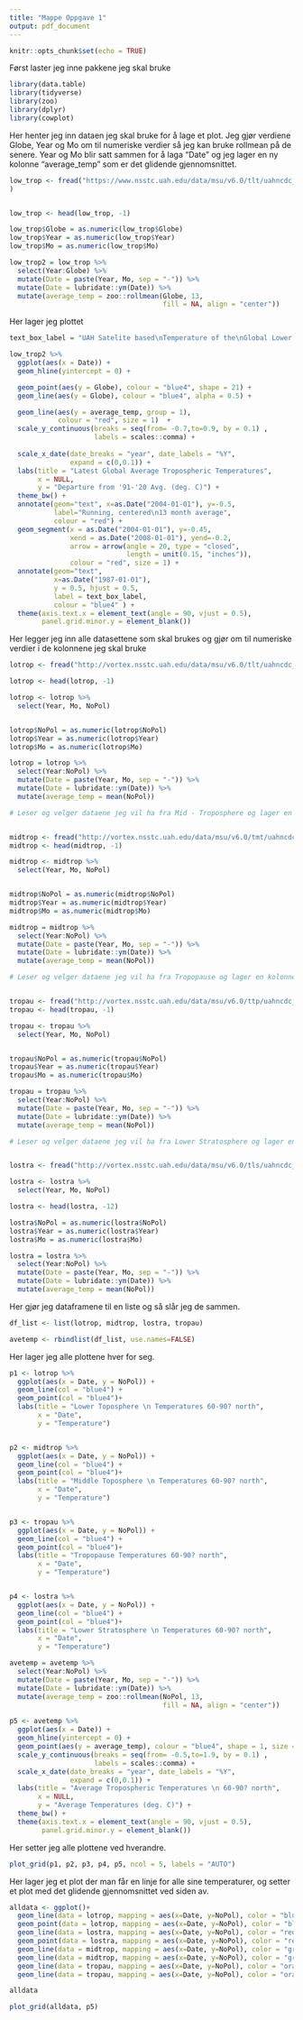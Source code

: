 ```yaml
---
title: "Mappe Oppgave 1"
output: pdf_document
---
```


```r
knitr::opts_chunk$set(echo = TRUE)
```

Først laster jeg inne pakkene jeg skal bruke

```r
library(data.table)
library(tidyverse)
library(zoo)
library(dplyr)
library(cowplot)
```

Her henter jeg inn dataen jeg skal bruke for å lage et plot. Jeg gjør verdiene Globe, Year og Mo om til numeriske verdier så jeg kan bruke rollmean på de senere. Year og Mo blir satt sammen for å laga "Date" og jeg lager en ny kolonne "average_temp" som er det glidende gjennomsnittet. 

```r
low_trop <- fread("https://www.nsstc.uah.edu/data/msu/v6.0/tlt/uahncdc_lt_6.0.txt",
)


low_trop <- head(low_trop, -1)

low_trop$Globe = as.numeric(low_trop$Globe)
low_trop$Year = as.numeric(low_trop$Year)
low_trop$Mo = as.numeric(low_trop$Mo)

low_trop2 = low_trop %>% 
  select(Year:Globe) %>% 
  mutate(Date = paste(Year, Mo, sep = "-")) %>%
  mutate(Date = lubridate::ym(Date)) %>%
  mutate(average_temp = zoo::rollmean(Globe, 13, 
                                      fill = NA, align = "center"))
```

Her lager jeg plottet

```r
text_box_label = "UAH Satelite based\nTemperature of the\nGlobal Lower Atmosphere\n(Version 6.0)"

low_trop2 %>% 
  ggplot(aes(x = Date)) +
  geom_hline(yintercept = 0) +   

  geom_point(aes(y = Globe), colour = "blue4", shape = 21) +
  geom_line(aes(y = Globe), colour = "blue4", alpha = 0.5) +

  geom_line(aes(y = average_temp, group = 1), 
            colour = "red", size = 1)  +
  scale_y_continuous(breaks = seq(from= -0.7,to=0.9, by = 0.1) , 
                     labels = scales::comma) + 
  
  scale_x_date(date_breaks = "year", date_labels = "%Y",
               expand = c(0,0.1)) + 
  labs(title = "Latest Global Average Tropospheric Temperatures",
       x = NULL,
       y = "Departure from '91-'20 Avg. (deg. C)") +
  theme_bw() +
  annotate(geom="text", x=as.Date("2004-01-01"), y=-0.5, 
           label="Running, centered\n13 month average", 
           colour = "red") + 
  geom_segment(x = as.Date("2004-01-01"), y=-0.45,
               xend = as.Date("2008-01-01"), yend=-0.2,
               arrow = arrow(angle = 20, type = "closed",
                             length = unit(0.15, "inches")),
               colour = "red", size = 1) +
  annotate(geom="text", 
           x=as.Date("1987-01-01"), 
           y = 0.5, hjust = 0.5,
           label = text_box_label,
           colour = "blue4" ) +
  theme(axis.text.x = element_text(angle = 90, vjust = 0.5),
        panel.grid.minor.y = element_blank()) 
```


Her legger jeg inn alle datasettene som skal brukes og gjør om til numeriske verdier i de kolonnene jeg skal bruke

```r
lotrop <- fread("http://vortex.nsstc.uah.edu/data/msu/v6.0/tlt/uahncdc_lt_6.0.txt")

lotrop <- head(lotrop, -1)

lotrop <- lotrop %>% 
  select(Year, Mo, NoPol)


lotrop$NoPol = as.numeric(lotrop$NoPol)
lotrop$Year = as.numeric(lotrop$Year)
lotrop$Mo = as.numeric(lotrop$Mo)

lotrop = lotrop %>% 
  select(Year:NoPol) %>% 
  mutate(Date = paste(Year, Mo, sep = "-")) %>%
  mutate(Date = lubridate::ym(Date)) %>%
  mutate(average_temp = mean(NoPol))

# Leser og velger dataene jeg vil ha fra Mid - Troposphere og lager en kolonne med gjennomsnittlig temperatur


midtrop <- fread("http://vortex.nsstc.uah.edu/data/msu/v6.0/tmt/uahncdc_mt_6.0.txt")
midtrop <- head(midtrop, -1)

midtrop <- midtrop %>% 
  select(Year, Mo, NoPol)


midtrop$NoPol = as.numeric(midtrop$NoPol)
midtrop$Year = as.numeric(midtrop$Year)
midtrop$Mo = as.numeric(midtrop$Mo)

midtrop = midtrop %>% 
  select(Year:NoPol) %>% 
  mutate(Date = paste(Year, Mo, sep = "-")) %>%
  mutate(Date = lubridate::ym(Date)) %>%
  mutate(average_temp = mean(NoPol))

# Leser og velger dataene jeg vil ha fra Tropopause og lager en kolonne med gjennomsnittlig temperatur


tropau <- fread("http://vortex.nsstc.uah.edu/data/msu/v6.0/ttp/uahncdc_tp_6.0.txt")
tropau <- head(tropau, -1)

tropau <- tropau %>% 
  select(Year, Mo, NoPol)


tropau$NoPol = as.numeric(tropau$NoPol)
tropau$Year = as.numeric(tropau$Year)
tropau$Mo = as.numeric(tropau$Mo)

tropau = tropau %>% 
  select(Year:NoPol) %>% 
  mutate(Date = paste(Year, Mo, sep = "-")) %>%
  mutate(Date = lubridate::ym(Date)) %>%
  mutate(average_temp = mean(NoPol))

# Leser og velger dataene jeg vil ha fra Lower Stratosphere og lager en kolonne med gjennomsnittlig temperatur


lostra <- fread("http://vortex.nsstc.uah.edu/data/msu/v6.0/tls/uahncdc_ls_6.0.txt", fill=TRUE)

lostra <- lostra %>% 
  select(Year, Mo, NoPol)

lostra <- head(lostra, -12)

lostra$NoPol = as.numeric(lostra$NoPol)
lostra$Year = as.numeric(lostra$Year)
lostra$Mo = as.numeric(lostra$Mo)

lostra = lostra %>% 
  select(Year:NoPol) %>% 
  mutate(Date = paste(Year, Mo, sep = "-")) %>%
  mutate(Date = lubridate::ym(Date)) %>%
  mutate(average_temp = mean(NoPol))
```


Her gjør jeg dataframene til en liste og så slår jeg de sammen. 

```r
df_list <- list(lotrop, midtrop, lostra, tropau)

avetemp <- rbindlist(df_list, use.names=FALSE)
```

Her lager jeg alle plottene hver for seg.

```r
p1 <- lotrop %>% 
  ggplot(aes(x = Date, y = NoPol)) + 
  geom_line(col = "blue4") +
  geom_point(col = "blue4")+
  labs(title = "Lower Toposphere \n Temperatures 60-90? north",
       x = "Date",
       y = "Temperature")


p2 <- midtrop %>% 
  ggplot(aes(x = Date, y = NoPol)) + 
  geom_line(col = "blue4") +
  geom_point(col = "blue4")+
  labs(title = "Middle Toposphere \n Temperatures 60-90? north",
       x = "Date",
       y = "Temperature")


p3 <- tropau %>% 
  ggplot(aes(x = Date, y = NoPol)) + 
  geom_line(col = "blue4") +
  geom_point(col = "blue4")+
  labs(title = "Tropopause Temperatures 60-90? north",
       x = "Date",
       y = "Temperature")


p4 <- lostra %>% 
  ggplot(aes(x = Date, y = NoPol)) + 
  geom_line(col = "blue4") +
  geom_point(col = "blue4")+
  labs(title = "Lower Stratosphere \n Temperatures 60-90? north",
       x = "Date",
       y = "Temperature")

avetemp = avetemp %>% 
  select(Year:NoPol) %>% 
  mutate(Date = paste(Year, Mo, sep = "-")) %>%
  mutate(Date = lubridate::ym(Date)) %>%
  mutate(average_temp = zoo::rollmean(NoPol, 13, 
                                      fill = NA, align = "center"))

p5 <- avetemp %>% 
  ggplot(aes(x = Date)) +
  geom_hline(yintercept = 0) +   
  geom_point(aes(y = average_temp), colour = "blue4", shape = 1, size = 0.8) + 
  scale_y_continuous(breaks = seq(from= -0.5,to=1.9, by = 0.1) , 
                     labels = scales::comma) +
  scale_x_date(date_breaks = "year", date_labels = "%Y",
               expand = c(0,0.1)) + 
  labs(title = "Average Tropospheric Temperatures \n 60-90? north",
       x = NULL,
       y = "Average Temperatures (deg. C)") +
  theme_bw() +
  theme(axis.text.x = element_text(angle = 90, vjust = 0.5),
        panel.grid.minor.y = element_blank()) 
```


Her setter jeg alle plottene ved hverandre.

```r
plot_grid(p1, p2, p3, p4, p5, ncol = 5, labels = "AUTO")

```

Her lager jeg et plot der man får en linje for alle sine temperaturer, og setter et plot med det glidende gjennomsnittet ved siden av.

```r
alldata <- ggplot()+
  geom_line(data = lotrop, mapping = aes(x=Date, y=NoPol), color = "blue")+
  geom_point(data = lotrop, mapping = aes(x=Date, y=NoPol), color = "blue")+
  geom_line(data = lostra, mapping = aes(x=Date, y=NoPol), color = "red")+
  geom_point(data = lostra, mapping = aes(x=Date, y=NoPol), color = "red")+
  geom_line(data = midtrop, mapping = aes(x=Date, y=NoPol), color = "green")+
  geom_line(data = midtrop, mapping = aes(x=Date, y=NoPol), color = "green")+
  geom_line(data = tropau, mapping = aes(x=Date, y=NoPol), color = "orange")+
  geom_line(data = tropau, mapping = aes(x=Date, y=NoPol), color = "orange")

alldata

plot_grid(alldata, p5)
```

```r

```